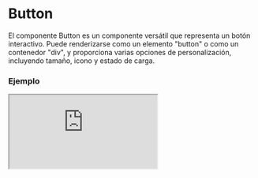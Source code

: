 
# Button

El componente Button es un componente versátil que representa un botón interactivo. Puede renderizarse como un elemento "button" o como un contenedor "div", y proporciona varias opciones de personalización, incluyendo tamaño, icono y estado de carga.

### Ejemplo

<Iframe src="https://fenextjs-component-storybook.vercel.app/iframe.html?args=&id=component-button--index&viewMode=story" />

### Importacion

Para importar el componente Button, se puede hacer desde fenextjs o fenextjs-component

```tsx copy
import { Button, ButtonProps } from "fenextjs/cjs/component/Button";
```

o

```tsx copy
import { Button, ButtonProps } from "fenextjs-component/cjs/Button";
```

### Parametros

| Parametro       |                              Tipo                              | Requerido | Default  | Descripcion                                                                                           |
| --------------- | :------------------------------------------------------------: | :-------: | :------: | :---------------------------------------------------------------------------------------------------- |
| loader          |                            boolean                             |    no     |  false   | Si el componente esta en estado loader, con un indicardor de spiner y deshabilitada su funcionalidad  |
| disabled        |                            boolean                             |    no     |  false   | Si el componente esta en estado disabled, por ende se deshabilita su funcionalidad                    |
| onClick         |                            function                            |    no     |          | Funcion que se ejecuta por onClick en el componente, (solo se ejecuta si loader y disabled son false) |
| icon            |                           ReactNode                            |    no     |    ""    | Icono del componente                                                                                  |
| children        |                           ReactNode                            |    no     |          | Contenido del componente                                                                              |
| isBtn           |                            boolean                             |    no     |   true   | Si es false se usara la etiquera "div" y no la "button"                                               |
| size            | "extra-small"\| "small" \|"normal" \|"strong" \|"extra-strong" |    no     | "normal" | Tamaño del bottom, es posible personalizar los tamaños                                                |
| full            |                            boolean                             |    no     |  false   | Si es true el botton tendra width:100%                                                                |
| className       |                             string                             |    no     |    ""    | Clase personalizada del componente                                                                    |
| classNameLoader |                             string                             |    no     |    ""    | Clase personalizada del loader                                                                        |

### Storybook

Para ver el storybook del componente lo puede hacer con este [link](https://fenextjs-component-storybook.vercel.app/?path=/story/component-button--index)

### Usos

- Uso básico del componente Button

```tsx copy
const handleButtonClick = () => {
  console.log("Button clicked!");
};
<Button onClick={handleButtonClick}>Click Me</Button>;
```

- Button con clase de estilo personalizada

```tsx copy
<Button className="custom-button">Custom Button</Button>
```

- Button con loadding

```tsx copy
<Button loader={true}>Loadding....</Button>
```

- Button deshabilitado

```tsx copy
<Button disabled={true}>Disabled Button</Button>
```

- Button como un contenedor "div"

```tsx copy
<Button isBtn={false}>Div Button</Button>
```

- Button con tamaño personalizado

```tsx copy
<Button size="extra-strong">Extra Strong Button</Button>
```

- Button a lo ancho

```tsx copy
<Button full={true}>Full Width Button</Button>
```
